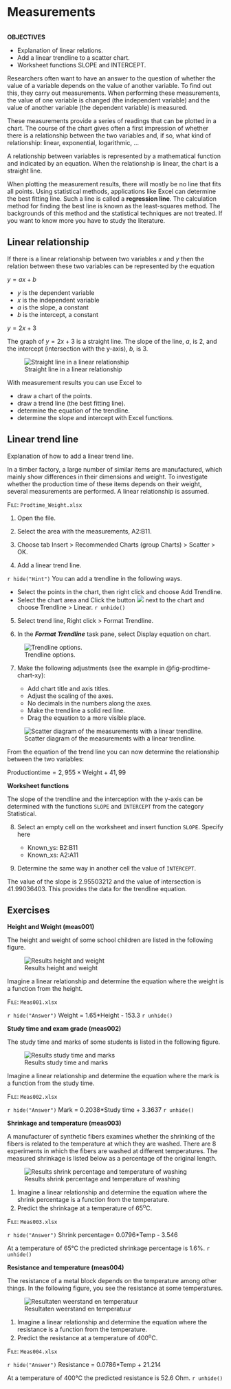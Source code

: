 # Measurements {#sec-measurements}

```r
```

::: callout
**OBJECTIVES**

-   Explanation of linear relations.
-   Add a linear trendline to a scatter chart.
-   Worksheet functions SLOPE and INTERCEPT.
:::

Researchers often want to have an answer to the question of whether the value of a variable depends on the value of another variable. To find out this, they carry out measurements. When performing these measurements, the value of one variable is changed (the independent variable) and the value of another variable (the dependent variable) is measured.

These measurements provide a series of readings that can be plotted in a chart. The course of the chart gives often a first impression of whether there is a relationship between the two variables and, if so, what kind of relationship: linear, exponential, logarithmic, ...

A relationship between variables is represented by a mathematical function and indicated by an equation. When the relationship is linear, the chart is a straight line.

When plotting the measurement results, there will mostly be no line that fits all points. Using statistical methods, applications like Excel can determine the best fitting line. Such a line is called a **regression line**. The calculation method for finding the best line is known as the [least-squares method]{.term}. The backgrounds of this method and the statistical techniques are not treated. If you want to know more you have to study the literature.

## Linear relationship {#sec-meas-linear}

If there is a linear relationship between two variables $x$ and $y$ then the relation between these two variables can be represented by the equation

$y = ax + b$ 

+ $y$ is the dependent variable
+ $x$ is the independent variable
+ $a$ is the slope, a constant
+ $b$ is the intercept, a constant

::: {#exm-meas-linear}
$y = 2x + 3$

The graph of $y=2x+3$ is a straight line. The slope of the line, $a$, is 2, and the intercept (intersection with the y-axis), $b$, is 3.

![Straight line in a linear relationship](images/measurements/chart-linear.png){#fig-chart-linear}

:::


With measurement results you can use Excel to

-   draw a chart of the points.
-   draw a trend line (the best fitting line).
-   determine the equation of the trendline.
-   determine the slope and intercept with Excel functions.

## Linear trend line {#sec-meas-trendline-linear}

Explanation of how to add a linear trend line.

In a timber factory, a large number of similar items are manufactured, which mainly show differences in their dimensions and weight. To investigate whether the production time of these items depends on their weight, several measurements are performed. A linear relationship is assumed.

::: {#prp-meas-trendline-linear}
[File]{.smallcaps}: `Prodtime_Weight.xlsx`

1. Open the file.

2. Select the area with the measurements, A2:B11.

3. Choose [tab Insert > Recommended Charts (group Charts) > Scatter > OK]{.uicontrol}.

4. Add a linear trend line.

::: {.content-visible when-format="html:js"}
`r hide("Hint")`
You can add a trendline in the following ways.

+ Select the points in the chart, then right click and choose [Add Trendline]{.uicontrol}. 
+ Select the chart area and Click the button ![](images/common/button-chart-elements.png) next to the chart and choose [Trendline > Linear]{.uicontrol}. 
`r unhide()`
:::

5. Select trend line, [Right click > Format Trendline]{.uicontrol}.

6. In the ***Format Trendline*** task pane, select [Display equation on chart]{.uicontrol}. 

![Trendline options.](images/measurements/trendline-options.png){#fig-trendline-options}

7. Make the following adjustments (see the example in @fig-prodtime-chart-xy): 

   + Add chart title and axis titles.
   + Adjust the scaling of the axes.
   + No decimals in the numbers along the axes.
   + Make the trendline a solid red line.
   + Drag the equation to a more visible place. 


![Scatter diagram of the measurements with a linear trendline.](images/measurements/prodtime-chart-xy.png){#fig-prodtime-chart-xy}

From the equation of the trend line you can now determine the relationship between the two variables:

$\mathrm{Productiontime = 2,955 \times Weight + 41,99}$

**Worksheet functions**

The slope of the trendline and the interception with the y-axis can be determined with the functions `SLOPE` and `INTERCEPT` from the category Statistical.

8. Select an empty cell on the worksheet and insert function `SLOPE`. Specify here

   + [Known_ys]{.uicontrol}: B2:B11
   + [Known_xs]{.uicontrol}: A2:A11

9. Determine the same way in another cell the value of `INTERCEPT`.

The value of the slope is 2.95503212 and the value of intersection is 41.99036403. This provides the data for the trendline equation.
:::


## Exercises {#sec-measurements-exercises}

::: {#exr-meas001}
**Height and Weight (meas001)**

The height and weight of some school children are listed in the following figure.

![Results height and weight](images/measurements/meas001-data.png)

Imagine a linear relationship and determine the equation where the weight is a function from the height.

[File]{.smallcaps}: `Meas001.xlsx`

::: {.content-visible when-format="html:js"}
`r hide("Answer")`
Weight = 1.65*Height - 153.3
`r unhide()`
:::

:::

::: {#exr-meas002}
**Study time and exam grade (meas002)**

The study time and marks of some students is listed in the following figure.

![Results study time and marks](images/measurements/meas002-data.png)

Imagine a linear relationship and determine the equation where the mark is a function from the study time.

[File]{.smallcaps}: `Meas002.xlsx`

::: {.content-visible when-format="html:js"}
`r hide("Answer")`
Mark = 0.2038*Study time + 3.3637
`r unhide()`
:::

:::

::: {#exr-meas003}
**Shrinkage and temperature (meas003)**

A manufacturer of synthetic fibers examines whether the shrinking of the fibers is related to the temperature at which they are washed. There are 8 experiments in which the fibers are washed at different temperatures. The measured shrinkage is listed below as a percentage of the original length.

![Results shrink percentage and temperature of washing](images/measurements/meas003-data.png)

1.  Imagine a linear relationship and determine the equation where the shrink percentage is a function from the temperature.
2.  Predict the shrinkage at a temperature of 65^o^C.

[File]{.smallcaps}: `Meas003.xlsx`

::: {.content-visible when-format="html:js"}
`r hide("Answer")`
Shrink percentage= 0.0796*Temp - 3.546

At a temperature of 65°C the predicted shrinkage percentage is 1.6%.
`r unhide()`
:::

:::

::: {#exr-meas004}
**Resistance and temperature (meas004)**

The resistance of a metal block depends on the temperature among other things. In the following figure, you see the resistance at some temperatures.

![Resultaten weerstand en temperatuur](images/measurements/meas004-data.png)

1.  Imagine a linear relationship and determine the equation where the resistance is a function from the temperature.
2.  Predict the resistance at a temperature of 400^o^C.

[File]{.smallcaps}: `Meas004.xlsx`

::: {.content-visible when-format="html:js"}
`r hide("Answer")`
Resistance = 0.0786*Temp + 21.214

At a temperature of 400°C the predicted resistance is 52.6 Ohm.
`r unhide()`
:::

:::
